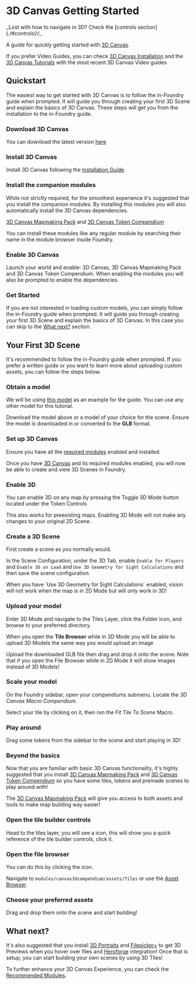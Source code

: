 
# 3D Canvas Getting Started

<Callout type="info" emoji="ℹ️">
_Lost with how to navigate in 3D? Check the [controls section](./#controls)\!_
</Callout>

A guide for quickly getting started with [3D Canvas](./).

If you prefer Video Guides, you can check [3D Canvas Installation](https://youtu.be/eHzUG64EMJk) and the [3D Canvas Tutorials](https://youtube.com/playlist?list=PLbNUuLLqMgaBfNAyYb6mhg4pR4bPcHXqM) with the most recent 3D Canvas Video guides

## Quickstart

The easiest way to get started with 3D Canvas is to follow the in-Foundry guide when prompted. It will guide you through creating your first 3D Scene and explain the basics of 3D Canvas. These steps will get you from the installation to the in-Foundry guide.

<section className='steps-container-h3'>

### Download 3D Canvas

You can download the latest version [here](https://theripper93.com/module/levels-3d-preview)

### Install 3D Canvas

Install 3D Canvas following the [Installation Guide](https://theripper93.com/info/installation).

### Install the companion modules

While not strictly required, for the smoothest experience it's suggested that you install the companion modules.
By installing this modules you will also automatically install the 3D Canvas dependencies.

[3D Canvas Mapmaking Pack](./canvas3dcompendium) and [3D Canvas Token Compendium](./canvas3dtokencompendium)

You can install these modules like any regular module by searching their name in the module browser inside Foundry.

### Enable 3D Canvas

Launch your world and enable: 3D Canvas, 3D Canvas Mapmaking Pack and 3D Canvas Token Compendium.
When enabling the modules you will also be prompted to enable the dependencies.

### Get Started

If you are not interested in loading custom models, you can simply follow the in-Foundry guide when prompted. It will guide you through creating your first 3D Scene and explain the basics of 3D Canvas.
In this case you can skip to the [What next?](./3D-Canvas-Getting-Started/#what-next) section.

</section>

## Your First 3D Scene

It's recommended to follow the in-Foundry guide when prompted. If you prefer a written guide or you want to learn more about uploading custom assets, you can follow the steps below.

<section className='steps-container-h3'>

### Obtain a model

We will be using [this model](https://sketchfab.com/3d-models/arena-game-level-design-2af935c72b0d4e758ef5ad376d0dba32)
as an example for the guide. You can use any other model for this
tutorial.

Download the model above or a model of your choice for the scene.
Ensure the model is downloaded in or converted to the **GLB** format.

### Set up 3D Canvas

Ensure you have all the [required modules](./#modules) enabled and installed.

Once you have [3D Canvas](./) and its required modules
enabled, you will now be able to create and view 3D Scenes in Foundry.

### Enable 3D

You can enable 3D on any map by pressing the Toggle 3D Mode button <FontAwesomeIcon icon={faCube} /> located under the Token Controls <FontAwesomeIcon icon={faUser} />

This also works for preexisting maps. Enabling 3D Mode will not make any
changes to your original 2D Scene.

### Create a 3D Scene

First create a scene as you normally would.

In the Scene Configuration, under the 3D Tab, enable `Enable for
   Players` and `Enable 3D on Load` and `Use 3D Geometry for
   Sight Calculations` and then save the scene configuration.

<Callout type='warning' emoji='⚠️'>
  When you have `Use 3D Geometry for  Sight Calculations` enabled,
  vision will not work when the map is in 2D Mode but will only work in 3D!
</Callout>

### Upload your model

Enter 3D Mode and navigate to the Tiles Layer, click the Folder icon,
and browse to your preferred directory.

When you open the **Tile Browser** while in 3D Mode
you will be able to upload 3D Models the same way you would upload an image

Upload the downloaded GLB file then drag and drop it onto the scene.
Note that if you open the File Browser while in 2D Mode it will show images
instead of 3D Models!

### Scale your model

On the Foundry sidebar, open your compendiums submenu. Locate the _3D Canvas Macro
Compendium_.

Select your tile by clicking on it, then run the _Fit Tile To Scene_ Macro.

### Play around

Drag some tokens from the sidebar to the scene and start playing in 3D\!

### Beyond the basics

Now that you are familiar with basic 3D Canvas functionality, it's
highly suggested that you install [3D Canvas Mapmaking Pack](./canvas3dcompendium)
and [3D Canvas Token Compendium](./canvas3dtokencompendium)
so you have some tiles, tokens and premade scenes to play around with\!

The [3D Canvas Mapmaking Pack](./canvas3dcompendium)
will give you access to both assets and tools to make map building way easier!

### Open the tile builder controls

Head to the tiles layer, you will see a <FontAwesomeIcon icon={faGamepad} /> icon, this will show you
a quick reference of the tile builder controls, click it.

### Open the file browser

You can do this by clicking the <FontAwesomeIcon icon={faFolder} /> icon.

Navigate to `modules/canvas3dcompendium/assets/Tiles` or use the [Asset Browser](./canvas3dcompendium#asset-browser).

### Choose your preferred assets

Drag and drop them onto the scene and start building\!

</section>

## What next?

It's also suggested that you install [3D Portraits](./three-actor-portrait) and
[Filepicker+](../premium/filepicker-plus) to get
3D Previews when you hover over files
and [Heroforge](https://www.heroforge.com/) integration!
Once that is setup, you can start building your own scenes by using 3D Tiles!

To further enhance your 3D Canvas Experience, you can check the
[Recommended Modules](./#modules).
